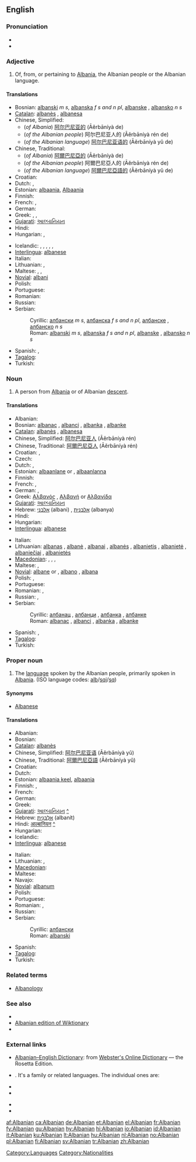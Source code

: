 {{also|albanian}}
==English==

===Pronunciation===
* {{IPA|/ælˈbeɪniən/}}
* {{rhymes|eɪniən}}

===Adjective===
{{en-adj|-}}

# Of, from, or pertaining to [[Albania]], the Albanian people or the Albanian language.

====Translations====
{{trans-top|Of or pertaining to Albania}}
* Bosnian: [[albanski]] ''m s'', [[albanska]] ''f s and n pl'', [[albanske]] {{f|p}}, [[albansko]] ''n s''
* [[Catalan]]: [[albanès]] {{m}}, [[albanesa]] {{f}}
* Chinese, Simplified:
** (''of Albania'') [[阿尔巴尼亚的]] (Āěrbāníyà de)
** (''of the Albanian people'') 阿尔巴尼亚人的 (Āěrbāníyà rén de)
** (''of the Albanian language'') [[阿尔巴尼亚语的]] (Āěrbāníyà yǔ de)
* Chinese, Traditional:
** (''of Albania'') [[阿爾巴尼亞的]] (Āěrbāníyà de)
** (''of the Albanian people'') 阿爾巴尼亞人的 (Āěrbāníyà rén de)
** (''of the Albanian language'') [[阿爾巴尼亞語的]] (Āěrbāníyà yǔ de)
* Croatian: {{t-|hr|albanski|alt=àlbānskī}}
* Dutch: {{t+|nl|Albanees}}, {{t-|nl|Albanese}}
* Estonian: [[albaania]], [[Albaania]]
* Finnish: {{t+|fi|albanialainen}}
* French: {{t+|fr|albanais|m}}, {{t+|fr|albanaise|f}}
* German: {{t+|de|albanisch}}
* Greek: {{t+|el|αλβανικός|m|sc=Grek}}, {{t+|el|αλβανική|f|sc=Grek}}, {{t+|el|αλβανικό|n|sc=Grek}}
* [[Gujarati]]: [[આલ્બાનિયન]]
* Hindi: {{t+|hi|आल्बानियन|sc=Deva|xs=Hindi}}
* Hungarian: {{t+|hu|albán}}, {{t-|hu|albániai}}
{{trans-mid}}
* Icelandic: {{t+|is|albanskur|m}}, {{t-|is|albansk|f}}, {{t-|is|albanskt|n}}, {{t-|is|albanskir|m|p}}, {{t-|is|albanskar|f|p}}, {{t-|is|albansk|n|p}}
* [[Interlingua]]: [[albanese]]
* Italian: {{t+|it|albanese}}
* Lithuanian: {{t+|lt|albaniškas|m|xs=Lithuanian}}, {{t+|lt|albaniška|f|xs=Lithuanian}}
* Maltese: {{t-|mt|Albaniż|m|xs=Maltese}}, {{t-|mt|Albaniża|f|xs=Maltese}}, {{t-|mt|Albaniżi|p|xs=Maltese}}
* [[Novial]]: [[albani]]
* Polish: {{t+|pl|albański}}
* Portuguese: {{t+|pt|albanês}}
* Romanian: {{t+|ro|albanez}}
* Russian: {{t+|ru|албанский|tr=albánskij|sc=Cyrl}}
* Serbian:
*: Cyrillic: [[албански]] ''m s'', [[албанска]] ''f s and n pl'', [[албанске]] {{f}} {{p}}, [[албанско]] ''n s''
*: Roman: [[albanski]] ''m s'', [[albanska]] ''f s and n pl'', [[albanske]] {{f}} {{p}}, [[albansko]] ''n s''
* Spanish: {{t+|es|albanés|m}}, {{t-|es|albanesa|f}}
* [[Tagalog]]: {{t+|tl|Albanes|xs=Tagalog}}
* Turkish: {{t+|tr|Arnavut}}
{{trans-bottom}}

===Noun===
{{en-noun}}

# A person from [[Albania]] or of Albanian [[descent]].

====Translations====
{{trans-top|Person from Albania}}
* Albanian: {{t+|sq|shqiptar|xs=Albanian}}
* Bosnian: [[albanac]] {{m}}, [[albanci]] {{p}}, [[albanka]] {{f}}, [[albanke]] {{f|p}}
* [[Catalan]]: [[albanès]] {{m}}, [[albanesa]] {{f}}
* Chinese, Simplified: [[阿尔巴尼亚人]] (Āěrbāníyà rén)
* Chinese, Traditional: [[阿爾巴尼亞人]] (Āěrbāníyà rén)
* Croatian: {{t-|hr|Albanac|m|alt=Albánac}}, {{t+|hr|Albanka|f|alt=Àlbānka}}
* Czech: {{t-|cs|Albánec|m}}
* Dutch: {{t+|nl|Albanees|m}}, {{t-|nl|Albanese|f}}
* Estonian: [[albaanlane]] {{m}} or {{f}}, [[albaanlanna]] {{f}}
* Finnish: {{t+|fi|albanialainen}}
* French: {{t+|fr|Albanais|m}}, {{t+|fr|Albanaise|f}}
* German: {{t-|de|Albanier|m}}, {{t-|de|Albanierin|f}}
* Greek: [[Αλβανός]] {{m}}, [[Αλβανή]] or [[Αλβανίδα]] {{f}}
* [[Gujarati]]: [[આલ્બાનિયન]]
* Hebrew: [[אלבני]] (albani) {{m}}, [[אלבנית]] (albanya) {{f}}
* Hindi: {{t+|hi|आल्बानियन|sc=Deva|xs=Hindi}}
* Hungarian: {{t+|hu|albán}}
* [[Interlingua]]: [[albanese]]
{{trans-mid}}
* Italian: {{t+|it|albanese}}
* Lithuanian: [[albanas]] {{m}}, [[albanė]] {{f}}, [[albanai]] {{m|p}}, [[albanės]] {{f|p}}, [[albanietis]] {{m}}, [[albanietė]] {{f}}, [[albaniečiai]] {{m|p}}, [[albanietės]] {{f|p}}
* [[Macedonian]]: {{t|mk|Албанец|m|tr=Álbanec|sc=Cyrl|xs=Macedonian}},  {{t-|mk|Албанка|f|tr=Álbanka|sc=Cyrl|xs=Macedonian}},  {{t|mk|Албанци|m|c|p|tr=Álbanci|sc=Cyrl|xs=Macedonian}},  {{t|mk|Албанки|f|p|tr=Álbanki|sc=Cyrl|xs=Macedonian}}
* Maltese: {{t-|mt|Albaniż|m|xs=Maltese}}, {{t-|mt|Albaniża|f|xs=Maltese}}
* [[Novial]]: [[albane]] {{m}} or {{f}}, [[albano]] {{m}}, [[albana]] {{f}}
* Polish: {{t+|pl|Albańczyk|m}}, {{t+|pl|Albanka|f}}
* Portuguese: {{t+|pt|albanês}}
* Romanian: {{t+|ro|albanez|m}}, {{t+|ro|albaneză|f}}
* Russian: {{t+|ru|албанец|m|tr=albánets|sc=Cyrl}}, {{t+|ru|албанка|f|tr=albánka|sc=Cyrl}}
* Serbian:
*: Cyrillic: [[албанац]] {{m}}, [[албанци]] {{p}}, [[албанка]] {{f}}, [[албанке]] {{f}} {{p}}
*: Roman: [[albanac]] {{m}}, [[albanci]] {{p}}, [[albanka]] {{f}}, [[albanke]] {{f}} {{p}}
* Spanish: {{t+|es|albanés|m}}, {{t-|es|albanesa|f}}
* [[Tagalog]]: {{t+|tl|Albanes|xs=Tagalog}}
* Turkish: {{t+|tr|Arnavut}}
{{trans-bottom}}

===Proper noun===
{{en-proper noun}}

# The [[language]] spoken by the Albanian people, primarily spoken in [[Albania]]. (ISO language codes: [[alb]]/[[sqi]]/[[sq]])

====Synonyms====
* [[Albanese]]<!--rare/disused/outdated/archaic?-->

====Translations====
{{trans-top|language}}
* Albanian: {{t+|sq|shqip|xs=Albanian}}
* Bosnian: {{t-|bs|albanski|m}}
* [[Catalan]]: [[albanès]]
* Chinese, Simplified: [[阿尔巴尼亚语]] (Āěrbāníyà yǔ)
* Chinese, Traditional: [[阿爾巴尼亞語]] (Āěrbāníyà yǔ)
* Croatian: {{t-|hr|albanski jezik|m|alt=àlbānskī jèzik}}
* Dutch: {{t+|nl|Albanees}}
* Estonian: [[albaania keel]], [[albaania]]
* Finnish: {{t+|fi|albania}}, {{t+|fi|albanian kieli}}
* French: {{t+|fr|albanais|m}}
* German: {{t+|de|Albanisch}}
* Greek: {{t+|el|αλβανικά|f|p|tr=alvaniká|sc=Grek}}
* [[Gujarati]]: [[આલ્બાનિયન]] [[:gu:આલ્બાનિયન|^]]
* Hebrew: [[אלבנית|אַלְבָּנִית]] (albanít)
* Hindi: [[आल्बानियन]] [[:hi:आल्बानियन|^]]
* Hungarian: {{t+|hu|albán}}
* Icelandic: {{t-|is|Albanska}}
* [[Interlingua]]: [[albanese]]
{{trans-mid}}
* Italian: {{t+|it|albanese}}
* Lithuanian: {{t+|lt|albanų|xs=Lithuanian}}, {{t+|lt|albanų kalba|xs=Lithuanian}}
* [[Macedonian]]: {{t-|mk|албански|m|tr=álbanski|sc=Cyrl|xs=Macedonian}}
* Maltese: {{t-|mt|L-Albaniż|xs=Maltese}}
* Navajo: {{tø|nv|Albéínii bizaad}}
* [[Novial]]: [[albanum]]
* Polish: {{t+|pl|albański}}
* Portuguese: {{t+|pt|albanês}}
* Romanian: {{t+|ro|albaneză|f}}, {{t-|ro|limba albaneză}}
* Russian: {{t+|ru|албанский|tr=albánskij|sc=Cyrl}}
* Serbian:
*: Cyrillic: [[албански]] {{m}}
*: Roman: [[albanski]] {{m}}
* Spanish: {{t+|es|albanés}}
* [[Tagalog]]: {{t+|tl|Albanes|xs=Tagalog}}
* Turkish: {{t+|tr|Arnavutça}}
{{trans-bottom}}

===Related terms===
* [[Albanology]]

===See also===
{{interwiktionary|code=sq}}
* {{langcat}}
* [[:sq:|Albanian edition of Wiktionary]]
* {{pedialite|Albanian language}}

===External links===
* [http://www.websters-online-dictionary.org/definition/Albanian-english/ Albanian–English Dictionary]: from [http://www.websters-online-dictionary.org Webster's Online Dictionary] — the Rosetta Edition.
* {{ISO 639|3code=sqi|1code=sq}}. It's a family or related languages. The individual ones are:
{{top2}}
* {{ethnologue|lang=Gheg Albanian|code=aln}}
* {{ethnologue|lang=Arbëreshë Albanian|code=aae}}
{{mid2}}
* {{ethnologue|lang=Arvanitika Albanian|code=aat}}
* {{ethnologue|lang=Tosk Albanian|code=als}}
{{bottom}}

[[Category:Languages]]
[[Category:Nationalities]]

[[af:Albanian]]
[[ca:Albanian]]
[[de:Albanian]]
[[et:Albanian]]
[[el:Albanian]]
[[fr:Albanian]]
[[fy:Albanian]]
[[gu:Albanian]]
[[hy:Albanian]]
[[hi:Albanian]]
[[io:Albanian]]
[[id:Albanian]]
[[it:Albanian]]
[[ku:Albanian]]
[[lt:Albanian]]
[[hu:Albanian]]
[[nl:Albanian]]
[[no:Albanian]]
[[pl:Albanian]]
[[fi:Albanian]]
[[sv:Albanian]]
[[tr:Albanian]]
[[zh:Albanian]]